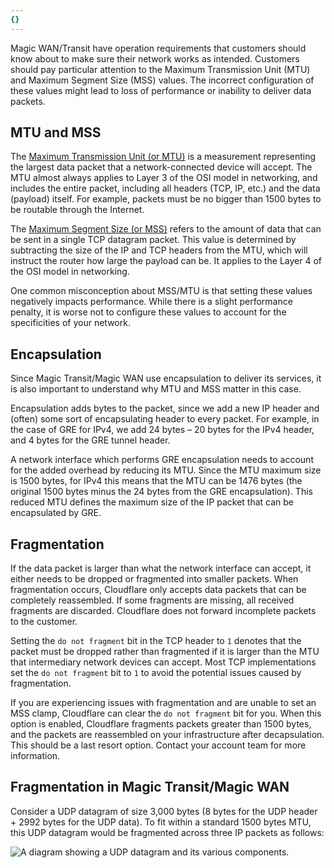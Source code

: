 ```yaml
---
{}
---
```


Magic WAN/Transit have operation requirements that customers should know about to make sure their network works as intended. Customers should pay particular attention to the Maximum Transmission Unit (MTU) and Maximum Segment Size (MSS) values. The incorrect configuration of these values might lead to loss of performance or inability to deliver data packets.

## MTU and MSS

The [Maximum Transmission Unit (or MTU)](https://www.cloudflare.com/learning/network-layer/what-is-mtu/) is a measurement representing the largest data packet that a network-connected device will accept. The MTU almost always applies to Layer 3 of the OSI model in networking, and includes the entire packet, including all headers (TCP, IP, etc.) and the data (payload) itself. For example, packets must be no bigger than 1500 bytes to be routable through the Internet.

The [Maximum Segment Size (or MSS)](https://www.cloudflare.com/learning/network-layer/what-is-mss/) refers to the amount of data that can be sent in a single TCP datagram packet. This value is determined by subtracting the size of the IP and TCP headers from the MTU, which will instruct the router how large the payload can be. It applies to the Layer 4 of the OSI model in networking.

One common misconception about MSS/MTU is that setting these values negatively impacts performance. While there is a slight performance penalty, it is worse not to configure these values to account for the specificities of your network.

## Encapsulation

Since Magic Transit/Magic WAN use encapsulation to deliver its services, it is also important to understand why MTU and MSS matter in this case.

Encapsulation adds bytes to the packet, since we add a new IP header and (often) some sort of encapsulating header to every packet. For example, in the case of GRE for IPv4, we add 24 bytes – 20 bytes for the IPv4 header, and 4 bytes for the GRE tunnel header.

A network interface which performs GRE encapsulation needs to account for the added overhead by reducing its MTU. Since the MTU maximum size is 1500 bytes, for IPv4 this means that the MTU can be 1476 bytes (the original 1500 bytes minus the 24 bytes from the GRE encapsulation). This reduced MTU defines the maximum size of the IP packet that can be encapsulated by GRE.

## Fragmentation

If the data packet is larger than what the network interface can accept, it either needs to be dropped or fragmented into smaller packets. When fragmentation occurs, Cloudflare only accepts data packets that can be completely reassembled. If some fragments are missing, all received fragments are discarded. Cloudflare does not forward incomplete packets to the customer.

Setting the `do not fragment` bit in the TCP header to `1` denotes that the packet must be dropped rather than fragmented if it is larger than the MTU that intermediary network devices can accept. Most TCP implementations set the `do not fragment` bit to `1` to avoid the potential issues caused by fragmentation.

If you are experiencing issues with fragmentation and are unable to set an MSS clamp, Cloudflare can clear the `do not fragment` bit for you. When this option is enabled, Cloudflare fragments packets greater than 1500 bytes, and the packets are reassembled on your infrastructure after decapsulation. This should be a last resort option. Contact your account team for more information.

## Fragmentation in Magic Transit/Magic WAN

Consider a UDP datagram of size 3,000 bytes (8 bytes for the UDP header + 2992 bytes for the UDP data). To fit within a standard 1500 bytes MTU, this UDP datagram would be fragmented across three IP packets as follows:

![A diagram showing a UDP datagram and its various components.](~/assets/images/magic-transit/mtu-mss/udp-datagram.png)
